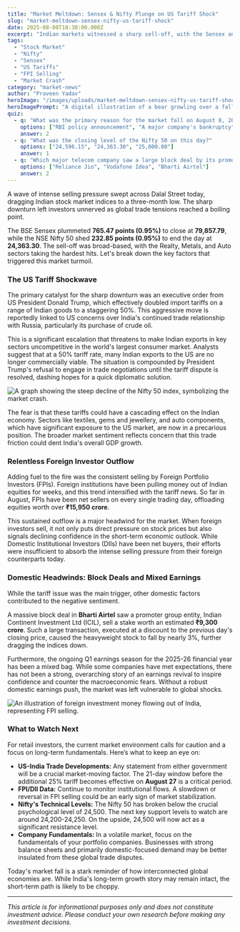 ```yaml
---
title: "Market Meltdown: Sensex & Nifty Plunge on US Tariff Shock"
slug: "market-meltdown-sensex-nifty-us-tariff-shock"
date: 2025-08-08T18:30:00.000Z
excerpt: "Indian markets witnessed a sharp sell-off, with the Sensex and Nifty plunging to a three-month low. We decode the primary reason—escalating trade tensions with the US—and other key factors that spooked investors today."
tags:
  - "Stock Market"
  - "Nifty"
  - "Sensex"
  - "US Tariffs"
  - "FPI Selling"
  - "Market Crash"
category: "market-news"
author: "Praveen Yadav"
heroImage: "/images/uploads/market-meltdown-sensex-nifty-us-tariff-shock/hero-image.jpg"
heroImagePrompt: "A digital illustration of a bear growling over a falling stock market graph with the Indian flag in the background, symbolizing a market crash on Dalal Street."
quiz:
  - q: "What was the primary reason for the market fall on August 8, 2025?"
    options: ["RBI policy announcement", "A major company's bankruptcy", "US doubling tariffs on Indian goods"]
    answer: 2
  - q: "What was the closing level of the Nifty 50 on this day?"
    options: ["24,596.15", "24,363.30", "25,000.00"]
    answer: 1
  - q: "Which major telecom company saw a large block deal by its promoter?"
    options: ["Reliance Jio", "Vodafone Idea", "Bharti Airtel"]
    answer: 2
---
```


A wave of intense selling pressure swept across Dalal Street today, dragging Indian stock market indices to a three-month low. The sharp downturn left investors unnerved as global trade tensions reached a boiling point.

The BSE Sensex plummeted **765.47 points (0.95%)** to close at **79,857.79**, while the NSE Nifty 50 shed **232.85 points (0.95%)** to end the day at **24,363.30**. The sell-off was broad-based, with the Realty, Metals, and Auto sectors taking the hardest hits. Let's break down the key factors that triggered this market turmoil.

### The US Tariff Shockwave

The primary catalyst for the sharp downturn was an executive order from US President Donald Trump, which effectively doubled import tariffs on a range of Indian goods to a staggering 50%. This aggressive move is reportedly linked to US concerns over India's continued trade relationship with Russia, particularly its purchase of crude oil.

This is a significant escalation that threatens to make Indian exports in key sectors uncompetitive in the world's largest consumer market. Analysts suggest that at a 50% tariff rate, many Indian exports to the US are no longer commercially viable. The situation is compounded by President Trump's refusal to engage in trade negotiations until the tariff dispute is resolved, dashing hopes for a quick diplomatic solution.

![A graph showing the steep decline of the Nifty 50 index, symbolizing the market crash.](/images/uploads/market-meltdown-sensex-nifty-us-tariff-shock/nifty-decline-graph.png)

The fear is that these tariffs could have a cascading effect on the Indian economy. Sectors like textiles, gems and jewellery, and auto components, which have significant exposure to the US market, are now in a precarious position. The broader market sentiment reflects concern that this trade friction could dent India's overall GDP growth.

### Relentless Foreign Investor Outflow

Adding fuel to the fire was the consistent selling by Foreign Portfolio Investors (FPIs). Foreign institutions have been pulling money out of Indian equities for weeks, and this trend intensified with the tariff news. So far in August, FPIs have been net sellers on every single trading day, offloading equities worth over **₹15,950 crore**.

This sustained outflow is a major headwind for the market. When foreign investors sell, it not only puts direct pressure on stock prices but also signals declining confidence in the short-term economic outlook. While Domestic Institutional Investors (DIIs) have been net buyers, their efforts were insufficient to absorb the intense selling pressure from their foreign counterparts today.

### Domestic Headwinds: Block Deals and Mixed Earnings

While the tariff issue was the main trigger, other domestic factors contributed to the negative sentiment.

A massive block deal in **Bharti Airtel** saw a promoter group entity, Indian Continent Investment Ltd (ICIL), sell a stake worth an estimated **₹9,300 crore**. Such a large transaction, executed at a discount to the previous day's closing price, caused the heavyweight stock to fall by nearly 3%, further dragging the indices down.

Furthermore, the ongoing Q1 earnings season for the 2025-26 financial year has been a mixed bag. While some companies have met expectations, there has not been a strong, overarching story of an earnings revival to inspire confidence and counter the macroeconomic fears. Without a robust domestic earnings push, the market was left vulnerable to global shocks.

![An illustration of foreign investment money flowing out of India, representing FPI selling.](/images/uploads/market-meltdown-sensex-nifty-us-tariff-shock/fii-outflow.png)

### What to Watch Next

For retail investors, the current market environment calls for caution and a focus on long-term fundamentals. Here’s what to keep an eye on:

*   **US-India Trade Developments:** Any statement from either government will be a crucial market-moving factor. The 21-day window before the additional 25% tariff becomes effective on **August 27** is a critical period.
*   **FPI/DII Data:** Continue to monitor institutional flows. A slowdown or reversal in FPI selling could be an early sign of market stabilization.
*   **Nifty's Technical Levels:** The Nifty 50 has broken below the crucial psychological level of 24,500. The next key support levels to watch are around 24,200-24,250. On the upside, 24,500 will now act as a significant resistance level.
*   **Company Fundamentals:** In a volatile market, focus on the fundamentals of your portfolio companies. Businesses with strong balance sheets and primarily domestic-focused demand may be better insulated from these global trade disputes.

Today's market fall is a stark reminder of how interconnected global economies are. While India's long-term growth story may remain intact, the short-term path is likely to be choppy.

---
*This article is for informational purposes only and does not constitute investment advice. Please conduct your own research before making any investment decisions.*